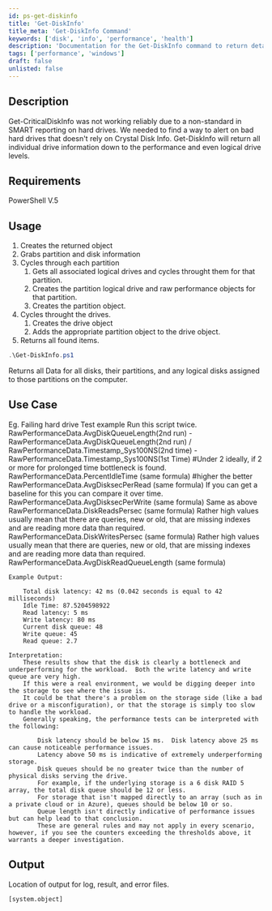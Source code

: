 ```yaml
---
id: ps-get-diskinfo
title: 'Get-DiskInfo'
title_meta: 'Get-DiskInfo Command'
keywords: ['disk', 'info', 'performance', 'health']
description: 'Documentation for the Get-DiskInfo command to return detailed information about all individual drives, including performance and logical drive levels.'
tags: ['performance', 'windows']
draft: false
unlisted: false
---
```

## Description
Get-CriticalDiskInfo was not working reliably due to a non-standard in SMART reporting on hard drives.  We needed to find a way to alert on bad hard drives that doesn't rely on Crystal Disk Info.
Get-DiskInfo will return all individual drive information down to the performance and even logical drive levels.

## Requirements
PowerShell V.5

## Usage
1. Creates the returned object
2. Grabs partition and disk information
3. Cycles through each partition
    1. Gets all associated logical drives and cycles throught them for that partition.
    2. Creates the partition logical drive and raw performance objects for that partition.
    3. Creates the partition object.
4. Cycles throught the drives.
    1. Creates the drive object
    2. Adds the appropriate partition object to the drive object.
5. Returns all found items.



```powershell
.\Get-DiskInfo.ps1
```
Returns all Data for all disks, their partitions, and any logical disks assigned to those partitions on the computer.

## Use Case

Eg. Failing hard drive Test example
    Run this script twice.
    RawPerformanceData.AvgDiskQueueLength(2nd run) - RawPerformanceData.AvgDiskQueueLength(2nd run) / RawPerformanceData.Timestamp_Sys100NS(2nd time) - RawPerformanceData.Timestamp_Sys100NS(1st Time)
        #Under 2 ideally, if 2 or more for prolonged time bottleneck is found.
    RawPerformanceData.PercentIdleTime (same formula)
        #higher the better
    RawPerformanceData.AvgDisksecPerRead (same formula)
        If you can get a baseline for this you can compare it over time.
    RawPerformanceData.AvgDisksecPerWrite (same formula)
        Same as above
    RawPerformanceData.DiskReadsPersec (same formula)
        Rather high values usually mean that there are queries, new or old, that are missing indexes and are reading more data than required.
    RawPerformanceData.DiskWritesPersec (same formula)
        Rather high values usually mean that there are queries, new or old, that are missing indexes and are reading more data than required.
    RawPerformanceData.AvgDiskReadQueueLength (same formula)

    Example Output:

        Total disk latency: 42 ms (0.042 seconds is equal to 42 milliseconds)
        Idle Time: 87.5204598922
        Read latency: 5 ms
        Write latency: 80 ms
        Current disk queue: 48
        Write queue: 45
        Read queue: 2.7

    Interpretation:
        These results show that the disk is clearly a bottleneck and underperforming for the workload.  Both the write latency and write queue are very high.
        If this were a real environment, we would be digging deeper into the storage to see where the issue is.
        It could be that there's a problem on the storage side (like a bad drive or a misconfiguration), or that the storage is simply too slow to handle the workload.
        Generally speaking, the performance tests can be interpreted with the following:

            Disk latency should be below 15 ms.  Disk latency above 25 ms can cause noticeable performance issues.
            Latency above 50 ms is indicative of extremely underperforming storage.
            Disk queues should be no greater twice than the number of physical disks serving the drive.
            For example, if the underlying storage is a 6 disk RAID 5 array, the total disk queue should be 12 or less.
            For storage that isn't mapped directly to an array (such as in a private cloud or in Azure), queues should be below 10 or so.
            Queue length isn't directly indicative of performance issues but can help lead to that conclusion.
            These are general rules and may not apply in every scenario, however, if you see the counters exceeding the thresholds above, it warrants a deeper investigation.

## Output
Location of output for log, result, and error files.

    [system.object]









